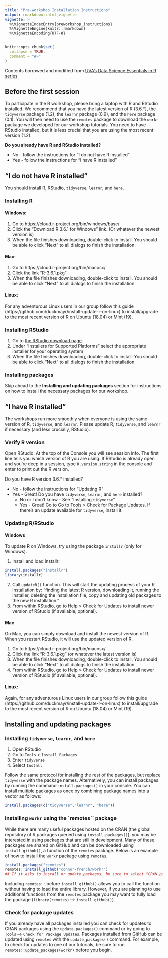 ```yaml
---
title: "Pre-workshop Installation Instructions"
output: rmarkdown::html_vignette
vignette: >
  %\VignetteIndexEntry{preworkshop_instructions}
  %\VignetteEngine{knitr::rmarkdown}
  %\VignetteEncoding{UTF-8}
---
```


```r
knitr::opts_chunk$set(
  collapse = TRUE,
  comment = "#>"
)
```

Contents borrowed and modified from [UVA's Data Science Essentials in R series](https://uvastatlab.github.io/phdplus/intror.html)

## Before the first session

To participate in the R workshop, please bring a laptop with R and RStudio installed. We recommend that you have the latest version of R (3.6.*), the `tidyverse` package (1.2), the `learnr` package (0.9), and the `here` package (0.1). You will then need to use the `remotes` package to download the `workr` package we developed for our workshop tutorials. You need to have RStudio installed, but it is less crucial that you are using the most recent version (1.2).

**Do you already have R and RStudio installed?**  

* No - follow the instructions for “I do not have R installed”  
* Yes - follow the instructions for “I have R installed”

## “I do not have R installed”

You should install R, RStudio, `tidyverse`, `learnr`, and `here`.

### Installing R

#### Windows:
1. Go to https://cloud.r-project.org/bin/windows/base/
2. Click the “Download R 3.6.1 for Windows” link. (Or whatever the newest version is)
3. When the file finishes downloading, double-click to install. You should be able to click “Next” to all dialogs to finish the installation.

#### Mac:
1. Go to https://cloud.r-project.org/bin/macosx/
2. Click the link “R-3.6.1.pkg”
3. When the file finishes downloading, double-click to install. You should be able to click “Next” to all dialogs to finish the installation.

#### Linux:
For any adventurous Linux users in our group follow this guide (https://github.com/duckmayr/install-update-r-on-linux) to install/upgrade to the most recent version of R on Ubuntu (18.04) or Mint (19).

### Installing RStudio
1. Go to [the RStudio download page](https://www.rstudio.com/products/rstudio/download/#download).
2. Under “Installers for Supported Platforms” select the appropriate installer for your operating system
3. When the file finishes downloading, double-click to install. You should be able to click “Next” to all dialogs to finish the installation.

### Installing packages
Skip ahead to the **Installing and updating packages** section for instructions on how to install the necessary packages for our workshop.

## “I have R installed”

The workshops run more smoothly when everyone is using the same version of R,  `tidyverse`, and `learnr`. Please update R, `tidyverse`, and `learnr` if necessary (and less crucially, RStudio).

### Verify R version

Open RStudio. At the top of the Console you will see session info. The first line tells you which version of R you are using. If RStudio is already open and you’re deep in a session, type `R.version.string` in the console and enter to print out the R version.

Do you have R version 3.6.* installed?

* No - follow the instructions for “Updating R”
* Yes - Great! Do you have `tidyverse`, `learnr`, and `here` installed?
  + No or I don’t know - See “Installing `tidyverse`”
  + Yes - Great! Go to Go to Tools > Check for Package Updates. If there’s an update available for `tidyverse`, install it.

### Updating R/RStudio

#### Windows
To update R on Windows, try using the package `installr` (only for Windows).  

1. Install and load installr:  
```r
install.packages("installr")
library(installr)
```  
2. Call `updateR()` function. This will start the updating process of your R installation by: “finding the latest R version, downloading it, running the installer, deleting the installation file, copy and updating old packages to the new R installation.”  
3. From within RStudio, go to Help > Check for Updates to install newer version of RStudio (if available, optional).

#### Mac
On Mac, you can simply download and install the newest version of R. When you restart RStudio, it will use the updated version of R.  

1. Go to https://cloud.r-project.org/bin/macosx/  
2. Click the link “R-3.6.1.pkg” (or whatever the latest version is)
3. When the file finishes downloading, double-click to install. You should be able to click “Next” to all dialogs to finish the installation.  
4. From within RStudio, go to Help > Check for Updates to install newer version of RStudio (if available, optional).  

#### Linux:
Again, for any adventurous Linux users in our group follow this guide (https://github.com/duckmayr/install-update-r-on-linux) to install/upgrade to the most recent version of R on Ubuntu (18.04) or Mint (19).

## Installing and updating packages

### Installing `tidyverse`, `learnr`, and `here`

1. Open RStudio
2. Go to `Tools` > `Install Packages`
3. Enter `tidyverse`
4. Select `Install`

Follow the same protocol for installing the rest of the packages, but replace `tidyverse` with the package names. Alternatively, you can install packages by running the command `install.packages()` in your console. You can install multiple packages as once by combining package names into a vector as follows:


```r
install.packages(c("tidyverse","learnr", "here"))
```

### Installing `workr` using the `remotes`` package

While there are many useful packages hosted on the CRAN (the global repository of R packages queried using `install.packages()`), you may be interested in using packages that are still in development. Many of these packages are shared on GitHub and can be downloaded using `install_github()`, a function of the `remotes` package. Below is an example of how to install the `workr` package using `remotes`.

```r
install.packages("remotes")
remotes::install_github("connor-french/workr") 
## If it asks to install or update packages, be sure to select "CRAN packages only"
```

Including `remotes::` before `install_github()` allows you to call the function without having to load the entire library. However, if you are planning to use additional functions from the `remotes` package you may want to fully load the package (`library(remotes)`--> `install_github()`)

### Check for package updates

If you already have all packages installed you can check for updates to CRAN packages using the `update.packages()` command or by going to `Tools`--> `Check for Package Updates`. Packages installed from GitHub can be updated using `remotes` with the `update_packages()` command. For example, to check for updates to one of our tutorials, be sure to run `remotes::update_packages(workr)` before you begin.


